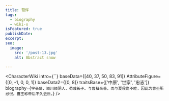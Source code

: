 ```yaml
---
title: 荀恽
tags:
  - biography
  - wiki-x
isFeatured: true
publishDate:
excerpt:
seo:
  image:
    src: '/post-13.jpg'
    alt: Abstract snow

---
```



<CharacterWiki
  intro={``}
  baseData={[40, 37, 50, 83, 91]}
  AttributeFigure={[0, -1, 0, 0, 1]}
  baseData2={[0, 8]}
  traitsBase={['中原', '世家', '忠志']}
  biography={`字长倩，颍川颍阴人，荀彧长子。与曹植亲善，而与夏侯尚不睦，因此为曹丕所忌恨。曹丕称帝后不久去世。`}
/>
